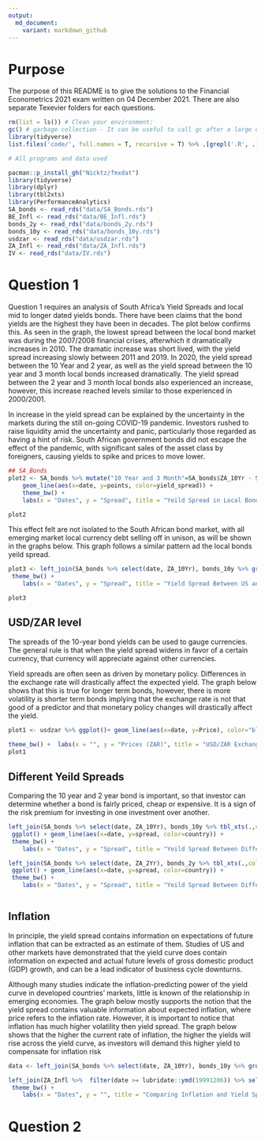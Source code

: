 ```yaml
---
output:
  md_document:
    variant: markdown_github
---
```


# Purpose

The purpose of this README is to give the solutions to the Financial Econometrics 2021 exam written on 04 December 2021. There are also separate Texevier folders for each questions. 

```r

rm(list = ls()) # Clean your environment:
gc() # garbage collection - It can be useful to call gc after a large object has been removed, as this may prompt R to return memory to the operating system.
library(tidyverse)
list.files('code/', full.names = T, recursive = T) %>% .[grepl('.R', .)] %>% as.list() %>% walk(~source(.))
```


```r
# All programs and data used 

pacman::p_install_gh("Nicktz/fmxdat")
library(tidyverse)
library(dplyr)
library(tbl2xts)
library(PerformanceAnalytics)
SA_bonds <- read_rds("data/SA_Bonds.rds")
BE_Infl <- read_rds("data/BE_Infl.rds")
bonds_2y <- read_rds("data/bonds_2y.rds")
bonds_10y <- read_rds("data/bonds_10y.rds")
usdzar <- read_rds("data/usdzar.rds")
ZA_Infl <- read_rds("data/ZA_Infl.rds")
IV <- read_rds("data/IV.rds")
```


# Question 1 

Question 1 requires an analysis of South Africa's Yield Spreads and local mid to longer dated yields bonds. There have been claims that the bond yields are the highest they have been in decades. The plot below confirms this. As seen in the graph, the lowest spread between the local bond market was during the 2007/2008 financial crises, afterwhich it dramatically increases in 2010. The dramatic increase was short lived, with the yield spread increasing slowly between 2011 and 2019. In 2020, the yield spread between the 10 Year and 2 year, as well as the yield spread between the 10 year and 3 month local bonds increased dramatically. The yield spread between the 2 year and 3 month local bonds also experienced an increase, however, this increase reached levels similar to those experienced in 2000/2001. 

In increase in the yield spread can be explained by the uncertainty in the markets during the still on-going COVID-19 pandemic. Investors rushed to raise liquidity amid the uncertainty and panic, particularly those regarded as having a hint of risk. South African government bonds did not escape the effect of the pandemic, with significant sales of the asset class by foreigners, causing yields to spike and prices to move lower. 

```r
## SA_Bonds 
plot2 <- SA_bonds %>% mutate("10 Year and 3 Month"=SA_bonds$ZA_10Yr - SA_bonds$SA_3M, "2 Year and 3 Month" = SA_bonds$ZA_2Yr - SA_bonds$SA_3M, "10 Year and 2 Year"= SA_bonds$ZA_10Yr-SA_bonds$ZA_2Yr) %>% select(date, "10 Year and 3 Month", "2 Year and 3 Month", "10 Year and 2 Year") %>% gather(yield_spread, points, -date) %>% ggplot() + 
    geom_line(aes(x=date, y=points, color=yield_spread)) +
    theme_bw() +  
    labs(x = "Dates", y = "Spread", title = "Yeild Spread in Local Bond Market", subtitle = "Comparing Yeild Spread Between 3m, 2Y and 10Y bonds", caption = "Note:\nOwn Calculations") + guides(col=guide_legend("Yield Spread Between:"))

plot2
```


This effect felt are not isolated to the South African bond market, with all emerging market local currency debt selling off in unison, as will be shown in the graphs below. This graph follows a similar pattern ad the local bonds yeild spread. 

```r
plot3 <- left_join(SA_bonds %>% select(date, ZA_10Yr), bonds_10y %>% group_by(bonds_10y$Name) %>% filter(Name=="US_10Yr") %>% ungroup() %>% arrange(date) %>% filter(date >= lubridate::ymd(19991206)) , by= "date") %>% select(-c("bonds_10y$Name", "Name")) %>% mutate( spread = ZA_10Yr - Bond_10Yr) %>% ggplot() + geom_line(aes(x=date, y=spread), color="purple") +
 theme_bw() +  
    labs(x = "Dates", y = "Spread", title = "Yield Spread Between US and SA 10 Year Bonds", subtitle = "", caption = "Note:\nOwn Calculations")

plot3
```

## USD/ZAR level 

The spreads of the 10-year bond yields can be used to gauge currencies. The general rule is that when the yield spread widens in favor of a certain currency, that currency will appreciate against other currencies. 

Yield spreads are often seen as driven by monetary policy. Differences in the exchange rate will drastically affect the expected yield. The graph below shows that this is true for longer term bonds, however, there is more volatility is shorter term bonds implying that the exchange rate is not that good of a predictor and that monetary policy changes will drastically affect the yield. 

```r
plot1 <- usdzar %>% ggplot()+ geom_line(aes(x=date, y=Price), color="blue") +
   
theme_bw() +  labs(x = "", y = "Prices (ZAR)", title = "USD/ZAR Exchange Rate", subtitle = "Data given in SA currency ", caption = "Note:\nOwn Calculations")
plot1


``` 


## Different Yeild Spreads

Comparing the 10 year and 2 year bond is important, so that investor can determine whether a bond is fairly priced, cheap or expensive. It is a sign of the risk premium for investing in one investment over another. 

```r



left_join(SA_bonds %>% select(date, ZA_10Yr), bonds_10y %>% tbl_xts(.,cols_to_xts= "Bond_10Yr", spread_by ="Name") %>% xts_tbl() %>% filter(date >= lubridate::ymd(19991206)) %>% select(date, AUS_10Yr, Canada_10Yr, EURO_10Yr,UK_10Yr) %>% arrange(date), by= "date") %>% mutate( ZA_AUS = ZA_10Yr - AUS_10Yr, ZA_Canada = ZA_10Yr -Canada_10Yr, ZA_EURO = ZA_10Yr - EURO_10Yr, ZA_UK = ZA_10Yr - UK_10Yr) %>% select(date, ZA_AUS,ZA_Canada, ZA_EURO, ZA_UK) %>% gather(country, spread, -date) %>%
 ggplot() + geom_line(aes(x=date, y=spread, color=country)) +
 theme_bw() +  
    labs(x = "Dates", y = "Spread", title = "Yeild Spread Between Different Countries and SA 10 Year Bonds", subtitle = "Countries include United Kingdom, Europe, Cananda and Australie", caption = "Note:\nOwn Calculations")


```


```r


left_join(SA_bonds %>% select(date, ZA_2Yr), bonds_2y %>% tbl_xts(.,cols_to_xts= "Bond_2Yr", spread_by ="Name") %>% xts_tbl() %>% filter(date >= lubridate::ymd(19991206)) %>% select(date, AUS_2yr, Canada_2yr, EURO_2yr,UK_2yr, US_2yr) %>% arrange(date), by= "date") %>% mutate( ZA_AUS = ZA_2Yr - AUS_2yr, ZA_Canada = ZA_2Yr -Canada_2yr, ZA_EURO = ZA_2Yr - EURO_2yr, ZA_UK = ZA_2Yr - UK_2yr, ZA_US = ZA_2Yr - US_2yr) %>% select(date, ZA_AUS,ZA_Canada, ZA_EURO, ZA_UK, ZA_US) %>% gather(country, spread, -date) %>%
 ggplot() + geom_line(aes(x=date, y=spread, color=country)) +
 theme_bw() +  
    labs(x = "Dates", y = "Spread", title = "Yeild Spread Between Different Countries and SA 2 Year Bonds", subtitle = "Countries include United Kingdom, Europe, Cananda, Australia, United States", caption = "Note:\nOwn Calculations")



```
## Inflation 
In principle, the yield spread contains information on expectations of future inflation that can be extracted as an estimate of them. Studies of US and other markets have demonstrated that the yield curve does contain information on expected and actual future levels of gross domestic product (GDP) growth, and can be a lead indicator of business cycle downturns. 

Although many studies indicate the inflation-predicting power of the yield curve in developed countries’ markets, little is known of the relationship in emerging economies. The graph below mostly supports the notion that the yield spread contains valuable information about expected inflation, where price refers to the inflation rate. However, it is important to notice that inflation has much higher volatility then yield spread. The graph below shows that the higher the current rate of inflation, the higher the yields will rise across the yield curve, as investors will demand this higher yield to compensate for inflation risk



```r
data <- left_join(SA_bonds %>% select(date, ZA_10Yr), bonds_10y %>% group_by(bonds_10y$Name) %>% filter(Name=="US_10Yr") %>% ungroup() %>% arrange(date) %>% filter(date >= lubridate::ymd(19991206)) , by= "date") %>% select(-c("bonds_10y$Name", "Name")) %>% mutate( spread = ZA_10Yr - Bond_10Yr) %>% select(date, spread)

left_join(ZA_Infl %>%  filter(date >= lubridate::ymd(19991206)) %>% select(-Name) , data, by = "date") %>% na.omit() %>% gather(Data, Values, -date) %>% ggplot() + geom_line(aes(x=date, y=Values, color=Data)) +
 theme_bw() +  
    labs(x = "Dates", y = "", title = "Comparing Inflation and Yield Spread", subtitle = "Yeild Spread is between US and ZAR 10 year bond", caption = "Note:\nOwn Calculations")
```


# Question 2 